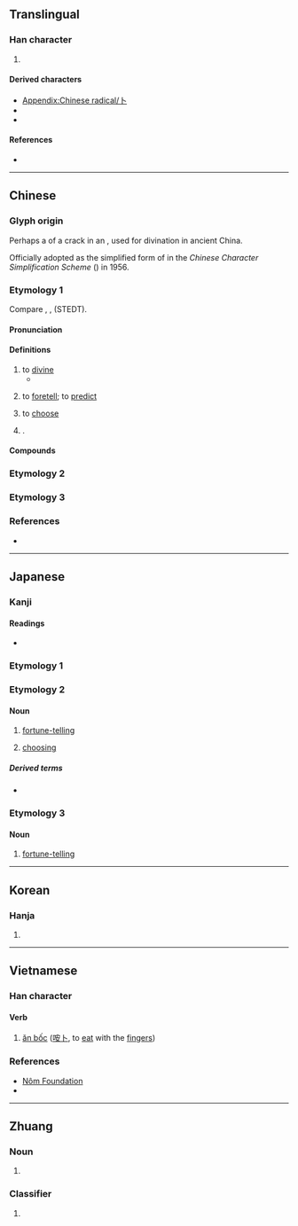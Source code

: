 {{also|蔔|ト}}
{{character info}}
{{character info|⼘}}
==Translingual==
{{stroke order|type=animate}}

===Han character===
{{Han char|rn=25|rad=卜|as=00|sn=2|four=23000|canj=Y|ids=⿰丨丶}}

# {{mul-kangxi radical-def}}

====Derived characters====
* [[Appendix:Chinese radical/卜]]
* {{l|mul|[[仆]], [[𫨦]], [[圤]], [[处]], [[外]], [[𭑧]], [[𫶽]], [[扑]], [[𣱶]], [[𣅃]], [[朴]], [[𤆊]], [[㺪]], [[𦘱]], [[𭁅]], [[䃼]], [[𪽁]], [[𤰘]], [[𥃨]], [[𥐚]], [[𥝒]], [[𥩖]], [[补]], [[𫃚]], [[𦓦]], [[虲]], [[訃]]([[讣]]), [[𧴤]], [[赴]], [[䟔]], [[𨈒]], [[𨊣]], [[𤱈]], [[釙]]([[钋]]), [[𩚅]]([[𬲥]]), [[𩡭]], [[𩨓]], [[𩱻]], [[𬵂]], [[𪋿]], [[𪐙]], [[𭻣]]}}
* {{l|mul|[[𠚬]], [[𠚩]], [[𭭄]], [[𨾇]], [[鳪]], [[盀]], [[㓀]], [[𪢱]], [[𭶺]], [[𫁰]], [[𤴩]], [[𡆥]]}}

====References====
* {{Han ref|kx=0157.250|dkj=02774|dj=0361.150|hdz=10091.110|uh=535C|ud=21340|bh=A452|bd=42066}}

----

==Chinese==

===Glyph origin===
{{Han etym}}
Perhaps a {{liushu|p|nocap=1}} of a crack in an {{w|oracle bone}}, used for divination in ancient China.

Officially adopted as the simplified form of {{zh-l|*蔔}} in the ''Chinese Character Simplification Scheme'' ({{lw|zh|pref=《|s:漢字簡化方案|漢字簡化方案|suf=》}}) in 1956.

===Etymology 1===
{{zh-forms|alt=𠁡,𠁢}}
Compare {{cog|adl|-`buk||to burst}}, {{cog|adl|-`puk||to pop}}, {{cog|lus|puak||to explode; to burst}} (STEDT). 

====Pronunciation====
{{zh-pron
|m=bǔ
|c=buk1
|h=pfs=puk;gd=bug5
|md=bók
|mn=pok/tw:poh
|mn_note=poh - also written as {{zh-l|博|tr=-}}, incl. surname (Taiwan); pok - incl. surname (Mainland)
|mn-t=bog4
|w=4poq
|mc=y
|oc=y
|cat=v,pn
}}

====Definitions====
{{zh-hanzi}}

# to [[divine]]
#* {{zh-x|予 惟 乙卯，朝{zhāo} 至 于 ^洛師。我 卜 ^河朔 ^黎 水。|On the day Yi-mao, I came in the morning to this capital of Luo. I (first) '''divined by the shell''' concerning (the ground about) the li-water on the north of the He.|ref=Shangshu}}
# {{lb|zh|literary}} to [[foretell]]; to [[predict]]
#: {{zh-x|生死未卜|no one knows whether the person is dead of alive}}
# {{lb|zh|literary}} to [[choose]]
#: {{zh-x|卜居|to choose a place to live}}
# {{surname|zh}}.

====Compounds====
{{zh-der|卜卦|卜夜卜晝|卜兒|卜課|卜居|卜鄰|太卜|卜辭|卜者|卜征|卜老|卜日|卜筮|卜宅|卜年|卜窀穸|卜算|存亡未卜|占卜|問卜|卜度|吉卜賽人|卜吉|卜築|卜珓|卜易|卜婿|卜人|吉凶未卜|卜卜|卜祝|前途未卜|卜晝卜夜|不卜可知|狼卜食|玉枝卜壽|成都賣卜|拉卜楞|殷墟卜辭|未卜先知|油花卜|求神問卜|死生未卜|枚卜|貨卜|老醫少卜|耳卜|鳥卜|預卜|賣卜測字|貞卜文字|響卜|龜卜|賣卜|羊卜|醫卜星相|未卜|十卜:sap6 bok1;Cantonese}}

===Etymology 2===
{{zh-see|蔔}}

===Etymology 3===
{{zh-see|欲|v}}

===References===
* {{thcwd|64}}

----

==Japanese==

===Kanji===
{{ja-kanji|grade=8|rs=卜00}}

====Readings====
* {{ja-readings|goon=ほく|kanon=ほく|kanyoon=ぼく|kun=うらな-う, うらない}}

===Etymology 1===
{{ja-kanjitab|うらない|yomi=k}}
{{ja-see|占い}}

===Etymology 2===
{{ja-kanjitab|ぼく|yomi=kanyoon}}

====Noun====
{{ja-noun|ぼく}}

# {{lb|ja|archaic|sort=ほく'}} [[fortune-telling]]
# {{lb|ja|archaic|sort=ほく'}} [[choosing]]

=====Derived terms=====
* {{ja-r|卜する|ぼくする|tell fortunes}}

===Etymology 3===
{{ja-kanjitab|うら|yomi=k}}

====Noun====
{{ja-noun|うら}}

# {{lb|ja|archaic|sort=うら}} [[fortune-telling]]

----

==Korean==

===Hanja===
{{ko-hanja|점|복}}

# {{hanja form of|복|to [[divine]]}}

----

==Vietnamese==

===Han character===
{{vi-readings|hanviet=bốc, bặc|nom=bói, bóc, vúc, bốc, vốc, vóc, bặc, cốc|rs=卜00}}

====Verb====
{{head|vi|verb|sc=Hant}}{{attention|vi|may need inflection template}}

# [[ăn bốc]] ([[咹卜]], to [[eat]] with the [[fingers]])

===References===
* [http://nomfoundation.org/common/nom_details.php?codepoint=535c Nôm Foundation]
* {{R:WinVNKey:Lê Sơn Thanh}}

[[Category:CJKV radicals| ]]

{{cln|vi|verbs}}

----

==Zhuang==

===Noun===
{{za-head|noun}}

# {{za-sawndip form of|boh}}

===Classifier===
{{za-head|classifier}}

# {{za-sawndip form of|boux}}